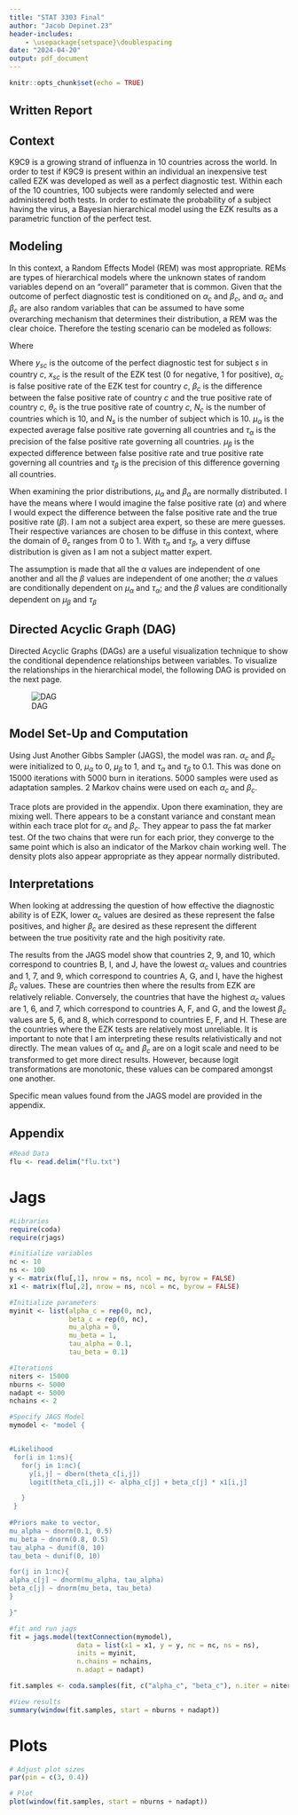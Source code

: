 ---
title: "STAT 3303 Final"
author: "Jacob Depinet.23"
header-includes:
    - \usepackage{setspace}\doublespacing
date: "2024-04-20"
output: pdf_document
---

```{r setup, include=FALSE}
knitr::opts_chunk$set(echo = TRUE)
```

## Written Report

## Context

K9C9 is a growing strand of influenza in 10 countries across the world. In order to test if K9C9 is present within an individual an inexpensive test called EZK was developed as well as a perfect diagnostic test. Within each of the 10 countries, 100 subjects were randomly selected and were administered both tests. In order to estimate the probability of a subject having the virus, a Bayesian hierarchical model using the EZK results as a parametric function of the perfect test. 

## Modeling
In this context, a Random Effects Model (REM) was most appropriate. REMs are types of hierarchical models where the unknown states of random variables depend on an "overall" parameter that is common. Given that the outcome of perfect diagnostic test is conditioned on $\alpha_c$ and $\beta_c$, and $\alpha_c$ and $\beta_c$ are also random variables that can be assumed to have some overarching mechanism that determines their distribution, a REM was the clear choice. Therefore the testing scenario can be modeled as follows:

\begin{center}
$$Y_{sc} | \alpha_c, \beta_c \sim Bernoulli(\theta_c) $$
$$logit(\theta_c) = \alpha_c + \beta_c x_{sc}$$
$$p(\textbf{y} | \alpha_c, \beta_c) = \prod_{c = 1}^{N_c} \prod_{s = 1}^{N_s} p(y_{sc} | \alpha_c, 
\beta_c) $$

$$
p(\alpha_c, \beta_c | \mu_\alpha, \mu_\beta, \tau_\alpha, \tau_\beta) = \prod_{c = 1}^{N_c} p(\alpha_c | \mu_\alpha, \tau_\alpha) p(\beta_c | \mu_\beta, \tau_\beta)
$$
\end{center}
Where
\begin{center}
$$\alpha_c = (\alpha_1, ... ,\alpha_{N_c})\quad \text{and} \quad \beta_c = (\beta_1,...,\beta_{Nc})$$ \end{center}
\begin{center}
$$\mu_{\alpha} \sim Normal(-0.5, 0.5)$$
$$\mu_{\beta} \sim Normal(1.5, 0.5)$$
$$\tau_{\alpha} \sim Uniform(0, 10)$$
$$\tau_{\beta} \sim Uniform(0, 10)$$
$$\alpha_c \sim Normal(\mu_\alpha, \tau_\alpha)$$
$$\beta_c \sim Normal(\mu_\beta, \tau_\beta)$$ \end{center}

Where $y_{sc}$ is the outcome of the perfect diagnostic test for subject $s$ in country $c$, $x_{sc}$ is the result of the EZK test (0 for negative, 1 for positive), $\alpha_c$ is false positive rate of the EZK test for country $c$, $\beta_c$ is the difference between the false positive rate of country $c$ and the true positive rate of country $c$, $\theta_c$ is the true positive rate of country $c$, $N_c$ is the number of countries which is 10, and $N_s$ is the number of subject which is 10. $\mu_\alpha$ is the expected average false positive rate governing all countries and $\tau_\alpha$ is the precision of the false positive rate governing all countries. $\mu_\beta$ is the expected difference between false positive rate and true positive rate governing all countries and $\tau_\beta$ is the precision of this difference governing all countries. 

When examining the prior distributions, $\mu_\alpha$ and $\beta_\alpha$ are normally distributed. I have the means where I would imagine the false positive rate ($\alpha$) and where I would expect the difference between the false positive rate and the true positive rate ($\beta$). I am not a subject area expert, so these are mere guesses. Their respective variances are chosen to be diffuse in this context, where the domain of $\theta_c$ ranges from 0 to 1. With $\tau_\alpha$ and $\tau_\beta$, a very diffuse distribution is given as I am not a subject matter expert. 

The assumption is made that all the $\alpha$ values are independent of one another and all the $\beta$ values are independent of one another; the $\alpha$ values are conditionally dependent on $\mu_\alpha$ and $\tau_\alpha$; and the $\beta$ values are conditionally dependent on $\mu_\beta$ and $\tau_\beta$

## Directed Acyclic Graph (DAG)
Directed Acyclic Graphs (DAGs) are a useful visualization technique to show the conditional dependence relationships between variables. To visualize the relationships in the hierarchical model, the following DAG is provided on the next page.

![DAG](STAT 3303 FINAL DAG.jpg)


## Model Set-Up and Computation
Using Just Another Gibbs Sampler (JAGS), the model was ran. $\alpha_c$ and $\beta_c$ were initialized to 0, $\mu_\alpha$ to 0, $\mu_\beta$ to 1, and $\tau_\alpha$ and $\tau_\beta$ to 0.1. This was done on 15000 iterations with 5000 burn in iterations. 5000 samples were used as adaptation samples. 2 Markov chains were used on each $\alpha_c$ and $\beta_c$. 

Trace plots are provided in the appendix. Upon there examination, they are mixing well. There appears to be a constant variance and constant mean within each trace plot for $\alpha_c$ and $\beta_c$. They appear to pass the fat marker test. Of the two chains that were run for each prior, they converge to the same point which is also an indicator of the Markov chain working well. The density plots also appear appropriate as they appear normally distributed.  

\newpage
## Interpretations
When looking at addressing the question of how effective the diagnostic ability is of EZK, lower $\alpha_c$ values are desired as these represent the false positives, and higher $\beta_c$ are desired as these represent the different between the true positivity rate and the high positivity rate. 

The results from the JAGS model show that countries 2, 9, and 10, which correspond to countries B, I, and J, have the lowest $\alpha_c$ values and countries and 1, 7, and 9, which correspond to countries A, G, and I, have the highest $\beta_c$ values. These are countries then where the results from EZK are relatively reliable. Conversely, the countries that have the highest $\alpha_c$ values are 1, 6, and 7, which correspond to countries A, F, and G, and the lowest $\beta_c$ values are 5, 6, and 8, which correspond to countries E, F, and H. These are the countries where the EZK tests are relatively most unreliable. It is important to note that I am interpreting these results relativistically and not directly. The mean values of $\alpha_c$ and $\beta_c$ are on a logit scale and need to be transformed to get more direct results. However, because logit transformations are monotonic, these values can be compared amongst one another. 

Specific mean values found from the JAGS model are provided in the appendix. 


\newpage
## Appendix

```{r}
#Read Data
flu <- read.delim("flu.txt")
```

# Jags
```{r}
#Libraries
require(coda)
require(rjags)
```

```{r, out.width= 5.0}
#initialize variables
nc <- 10
ns <- 100
y <- matrix(flu[,1], nrow = ns, ncol = nc, byrow = FALSE)
x1 <- matrix(flu[,2], nrow = ns, ncol = nc, byrow = FALSE)

#Initialize parameters
myinit <- list(alpha_c = rep(0, nc),
               beta_c = rep(0, nc),
               mu_alpha = 0,
               mu_beta = 1,
               tau_alpha = 0.1,
               tau_beta = 0.1)

#Iterations
niters <- 15000
nburns <- 5000
nadapt <- 5000
nchains <- 2

#Specify JAGS Model
mymodel <- "model {


#Likelihood 
 for(i in 1:ns){
   for(j in 1:nc){
     y[i,j] ~ dbern(theta_c[i,j])
     logit(theta_c[i,j]) <- alpha_c[j] + beta_c[j] * x1[i,j]

   }
 }
 
#Priors make to vector, 
mu_alpha ~ dnorm(0.1, 0.5)
mu_beta ~ dnorm(0.8, 0.5)
tau_alpha ~ dunif(0, 10)
tau_beta ~ dunif(0, 10)

for(j in 1:nc){
alpha_c[j] ~ dnorm(mu_alpha, tau_alpha) 
beta_c[j] ~ dnorm(mu_beta, tau_beta)
}

}"

#fit and run jags
fit = jags.model(textConnection(mymodel),
                 data = list(x1 = x1, y = y, nc = nc, ns = ns),
                 inits = myinit,
                 n.chains = nchains,
                 n.adapt = nadapt)

fit.samples <- coda.samples(fit, c("alpha_c", "beta_c"), n.iter = niters)

#View results
summary(window(fit.samples, start = nburns + nadapt))
```

# Plots

```{r}
# Adjust plot sizes
par(pin = c(3, 0.4))

# Plot
plot(window(fit.samples, start = nburns + nadapt))
```

